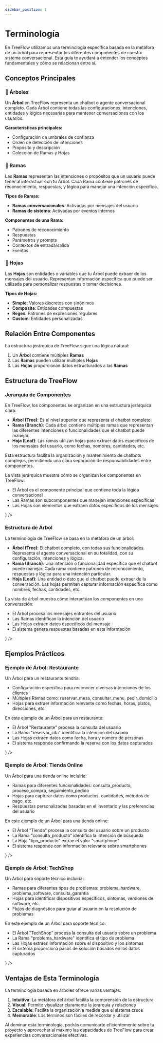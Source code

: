 ```yaml
---
sidebar_position: 1
---
```


# Terminología


En TreeFlow utilizamos una terminología específica basada en la metáfora de un árbol para representar los diferentes componentes de nuestro sistema conversacional. Esta guía te ayudará a entender los conceptos fundamentales y cómo se relacionan entre sí.

## Conceptos Principales

### 🌳 Árboles

Un **Árbol** en TreeFlow representa un chatbot o agente conversacional completo. Cada Árbol contiene todas las configuraciones, intenciones, entidades y lógica necesarias para mantener conversaciones con los usuarios.

**Características principales:**
- Configuración de umbrales de confianza
- Orden de detección de intenciones
- Propósito y descripción
- Colección de Ramas y Hojas

### 🌿 Ramas

Las **Ramas** representan las intenciones o propósitos que un usuario puede tener al interactuar con tu Árbol. Cada Rama contiene patrones de reconocimiento, respuestas, y lógica para manejar una intención específica.

**Tipos de Ramas:**
- **Ramas conversacionales**: Activadas por mensajes del usuario
- **Ramas de sistema**: Activadas por eventos internos

**Componentes de una Rama:**
- Patrones de reconocimiento
- Respuestas
- Parámetros y prompts
- Contextos de entrada/salida
- Eventos

### 🍃 Hojas

Las **Hojas** son entidades o variables que tu Árbol puede extraer de los mensajes del usuario. Representan información específica que puede ser utilizada para personalizar respuestas o tomar decisiones.

**Tipos de Hojas:**
- **Simple**: Valores discretos con sinónimos
- **Composite**: Entidades compuestas
- **Regex**: Patrones de expresiones regulares
- **Custom**: Entidades personalizadas

## Relación Entre Componentes

La estructura jerárquica de TreeFlow sigue una lógica natural:

1. Un **Árbol** contiene múltiples **Ramas**
2. Las **Ramas** pueden utilizar múltiples **Hojas**
3. Las **Hojas** proporcionan datos estructurados a las **Ramas**

## Estructura de TreeFlow

<Tabs>
  <TabItem value="jerarquia" label="Vista Jerárquica" default>
    <div style={{display: 'flex', flexDirection: 'row', gap: '20px', marginTop: '20px', alignItems: 'center'}}>
      <div style={{flex: 2}}>
        <h3>Jerarquía de Componentes</h3>
        <p>En TreeFlow, los componentes se organizan en una estructura jerárquica clara:</p>
        <ul>
          <li><strong>Árbol (Tree)</strong>: Es el nivel superior que representa el chatbot completo.</li>
          <li><strong>Rama (Branch)</strong>: Cada árbol contiene múltiples ramas que representan las diferentes intenciones o funcionalidades que el chatbot puede manejar.</li>
          <li><strong>Hoja (Leaf)</strong>: Las ramas utilizan hojas para extraer datos específicos de los mensajes del usuario, como fechas, nombres, cantidades, etc.</li>
        </ul>
        <p>Esta estructura facilita la organización y mantenimiento de chatbots complejos, permitiendo una clara separación de responsabilidades entre componentes.</p>
      </div>
      <div style={{flex: 1}}>
        <ImageModal 
          src="/img/terminologia/jerarquia-componentes.svg" 
          alt="Relación jerárquica entre componentes" 
          description={
            <div>
              <p>La vista jerárquica muestra cómo se organizan los componentes en TreeFlow:</p>
              <ul>
                <li>El Árbol es el componente principal que contiene toda la lógica conversacional</li>
                <li>Las Ramas son subcomponentes que manejan intenciones específicas</li>
                <li>Las Hojas son elementos que extraen datos específicos de los mensajes</li>
              </ul>
            </div>
          }
        />
      </div>
    </div>
  </TabItem>
  <TabItem value="estructura" label="Vista de Árbol">
    <div style={{display: 'flex', flexDirection: 'row', gap: '20px', marginTop: '20px', alignItems: 'center'}}>
      <div style={{flex: 2}}>
        <h3>Estructura de Árbol</h3>
        <p>La terminología de TreeFlow se basa en la metáfora de un árbol:</p>
        <ul>
          <li><strong>Árbol (Tree)</strong>: El chatbot completo, con todas sus funcionalidades. Representa el agente conversacional en su totalidad, con su configuración, intenciones y lógica.</li>
          <li><strong>Rama (Branch)</strong>: Una intención o funcionalidad específica que el chatbot puede manejar. Cada rama contiene patrones de reconocimiento, respuestas y lógica para una intención particular.</li>
          <li><strong>Hoja (Leaf)</strong>: Una entidad o dato que el chatbot puede extraer de la conversación. Las hojas permiten capturar información específica como nombres, fechas, cantidades, etc.</li>
        </ul>
      </div>
      <div style={{flex: 1}}>
        <ImageModal 
          src="/img/terminologia/estructura-treeflow.svg" 
          alt="Estructura de componentes en TreeFlow" 
          description={
            <div>
              <p>La vista de árbol muestra cómo interactúan los componentes en una conversación:</p>
              <ul>
                <li>El Árbol procesa los mensajes entrantes del usuario</li>
                <li>Las Ramas identifican la intención del usuario</li>
                <li>Las Hojas extraen datos específicos del mensaje</li>
                <li>El sistema genera respuestas basadas en esta información</li>
              </ul>
            </div>
          }
        />
      </div>
    </div>
  </TabItem>
</Tabs>

## Ejemplos Prácticos

<Tabs>
  <TabItem value="restaurant" label="Restaurante" default>
    <div style={{display: 'flex', flexDirection: 'row', gap: '20px', marginTop: '20px', alignItems: 'center'}}>
      <div style={{flex: 2}}>
        <h3>Ejemplo de Árbol: Restaurante</h3>
        <p>Un Árbol para un restaurante tendría:</p>
        <ul>
          <li>Configuración específica para reconocer diversas intenciones de los clientes</li>
          <li>Múltiples Ramas como: reservar_mesa, consultar_menu, pedir_domicilio</li>
          <li>Hojas para extraer información relevante como fechas, horas, platos, direcciones, etc.</li>
        </ul>
      </div>
      <div style={{flex: 1}}>
        <ImageModal 
          src="/img/terminologia/ejemplo-reserva.svg" 
          alt="Ejemplo de Árbol Restaurante" 
          description={
            <div>
              <p>En este ejemplo de un Árbol para un restaurante:</p>
              <ul>
                <li>El Árbol "Restaurante" procesa la consulta del usuario</li>
                <li>La Rama "reservar_cita" identifica la intención del usuario</li>
                <li>Las Hojas extraen datos como fecha, hora y número de personas</li>
                <li>El sistema responde confirmando la reserva con los datos capturados</li>
              </ul>
            </div>
          }
        />
      </div>
    </div>
  </TabItem>
  <TabItem value="store" label="Tienda Online">
    <div style={{display: 'flex', flexDirection: 'row', gap: '20px', marginTop: '20px', alignItems: 'center'}}>
      <div style={{flex: 2}}>
        <h3>Ejemplo de Árbol: Tienda Online</h3>
        <p>Un Árbol para una tienda online incluiría:</p>
        <ul>
          <li>Ramas para diferentes funcionalidades: consulta_producto, proceso_compra, seguimiento_pedido</li>
          <li>Hojas para capturar datos como productos, cantidades, métodos de pago, etc.</li>
          <li>Respuestas personalizadas basadas en el inventario y las preferencias del usuario</li>
        </ul>
      </div>
      <div style={{flex: 1}}>
        <ImageModal 
          src="/img/terminologia/ejemplo-conversacion.svg" 
          alt="Ejemplo de Árbol Tienda Online" 
          description={
            <div>
              <p>En este ejemplo de un Árbol para una tienda online:</p>
              <ul>
                <li>El Árbol "Tienda" procesa la consulta del usuario sobre un producto</li>
                <li>La Rama "consulta_producto" identifica la intención de búsqueda</li>
                <li>La Hoja "tipo_producto" extrae el valor "smartphone"</li>
                <li>El sistema responde con información relevante sobre smartphones</li>
              </ul>
            </div>
          }
        />
      </div>
    </div>
  </TabItem>
  <TabItem value="support" label="Soporte Técnico">
    <div style={{display: 'flex', flexDirection: 'row', gap: '20px', marginTop: '20px', alignItems: 'center'}}>
      <div style={{flex: 2}}>
        <h3>Ejemplo de Árbol: TechShop</h3>
        <p>Un Árbol para soporte técnico incluiría:</p>
        <ul>
          <li>Ramas para diferentes tipos de problemas: problema_hardware, problema_software, consulta_garantia</li>
          <li>Hojas para identificar dispositivos específicos, síntomas, versiones de software, etc.</li>
          <li>Flujos de diagnóstico para guiar al usuario en la resolución de problemas</li>
        </ul>
      </div>
      <div style={{flex: 1}}>
        <ImageModal 
          src="/img/terminologia/ejemplo-soporte.svg" 
          alt="Ejemplo de Árbol Soporte Técnico" 
          description={
            <div>
              <p>En este ejemplo de un Árbol para soporte técnico:</p>
              <ul>
                <li>El Árbol "TechShop" procesa la consulta del usuario sobre un problema</li>
                <li>La Rama "problema_hardware" identifica el tipo de problema</li>
                <li>Las Hojas extraen información sobre el dispositivo y los síntomas</li>
                <li>El sistema proporciona pasos de solución basados en los datos capturados</li>
              </ul>
            </div>
          }
        />
      </div>
    </div>
  </TabItem>
</Tabs>

## Ventajas de Esta Terminología

La terminología basada en árboles ofrece varias ventajas:

1. **Intuitiva**: La metáfora del árbol facilita la comprensión de la estructura
2. **Visual**: Permite visualizar claramente la jerarquía y relaciones
3. **Escalable**: Facilita la organización a medida que el sistema crece
4. **Memorable**: Los términos son fáciles de recordar y utilizar

Al dominar esta terminología, podrás comunicarte eficientemente sobre tu proyecto y aprovechar al máximo las capacidades de TreeFlow para crear experiencias conversacionales efectivas.
